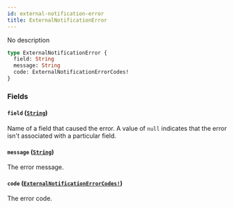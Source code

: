 ```yaml
---
id: external-notification-error
title: ExternalNotificationError
---
```


No description

```graphql
type ExternalNotificationError {
  field: String
  message: String
  code: ExternalNotificationErrorCodes!
}
```

### Fields

#### `field` ([`String`](/docs/developer/api-reference/scalars/string))

Name of a field that caused the error. A value of `null` indicates that the error isn't associated with a particular field.

#### `message` ([`String`](/docs/developer/api-reference/scalars/string))

The error message.

#### `code` ([`ExternalNotificationErrorCodes!`](/docs/developer/api-reference/enums/external-notification-error-codes))

The error code.
